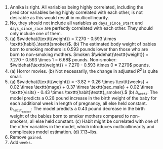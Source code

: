 1. Annika is right. All variables being highly correlated, including the predictor variables being highly correlated with each other, is not desirable as this would result in multicollinearity.
\addtocounter{enumi}{1}

1. No, they should not include all variables as `days_since_start` and `days_since_race` are perfectly correlated with each other. They should only include one of them.
\addtocounter{enumi}{1}

1. \(a) $\widehat{\texttt{weight}} = 7.270 - 0.593 \times \texttt{habit}_\texttt{smoker}$. (b) The estimated body weight of babies born to smoking mothers is 0.593 pounds lower than those who are born to non-smoking mothers. Smoker: $\widehat{\texttt{weight}} = 7.270 - 0.593 \times 1  = 6.68$ pounds. Non-smoker: $\widehat{\texttt{weight}} = 7.270 - 0.593 \times 0 = 7.270$ pounds.
\addtocounter{enumi}{1}

1. \(a) Horror movies. (b) Not necessarily, the change in adjusted $R^2$ is quite small.
\addtocounter{enumi}{1}

1. \(a) $\widehat{\texttt{weight}} = -3.82 + 0.26 \times \texttt{weeks} + 0.02 \times \texttt{mage} + 0.37 \times \texttt{sex_male} + 0.02 \times \texttt{visits} - 0.43 \times \texttt{habit}\texttt{_smoker}.$ (b) $b_{\texttt{weeks}}$: The model predicts a 0.26 pound increase in the birth weight of the baby for each additional week in length of pregnancy, all else held constant. $b_{\texttt{habit}_\texttt{smoker}}$: The model predicts a 0.43 pound decrease in the birth weight of the babies born to smoker mothers compared to non-smokers, all else held constant. (c) Habit might be correlated with one of the other variables in the model, which introduces multicollinearity and complicates model estimation. (d) 7.13~lbs.
\addtocounter{enumi}{1}

1. Remove `gained`.
\addtocounter{enumi}{1}

1. Add `weeks`.
\addtocounter{enumi}{1}
